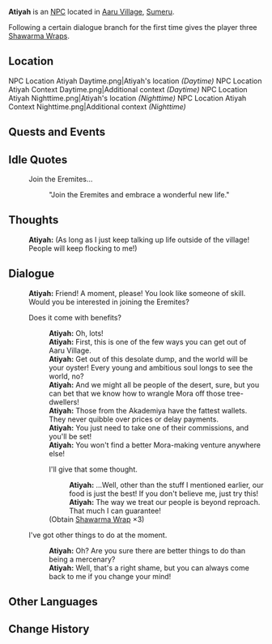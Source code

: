 {{Meta
<!-- Remove this template after adding the missing info -->
|missing_NPC_location = yes
|missing_NPC_context  = yes
|missing_NPC_profile  = yes
}}
{{Character Infobox
|type             = NPC <!-- NPC, Quest NPC, or Event NPC -->
|image            = NPC Atiyah.png
|region           = Sumeru
|location         = <!-- Where the character appears, if different from Region -->
|affiliation      = The Eremites
|title            = Eremite Mercenary

|ancestry         = <!-- Clan/family -->
|father           = 
|mother           = 
|spouse           = 
|sibling          = 
|child            = 
|relative         = 

|voiceEN          = 
|voiceCN          = 
|voiceJP          = 
|dialoguereward   = {{Card|Shawarma Wrap|3}}
}}
'''Atiyah''' is an [[NPC]] located in [[Aaru Village]], [[Sumeru]].

Following a certain dialogue branch for the first time gives the player three [[Shawarma Wrap]]s.

==Location==
<gallery hideaddbutton="true" captionalign="center">
NPC Location Atiyah Daytime.png|Atiyah's location ''(Daytime)''
NPC Location Atiyah Context Daytime.png|Additional context ''(Daytime)''
NPC Location Atiyah Nighttime.png|Atiyah's location ''(Nighttime)''
NPC Location Atiyah Context Nighttime.png|Additional context ''(Nighttime)''
</gallery>
<!--
==Profile==
Detailed story/lore information goes here.
''(To be added.)''

===Personality===
''(To be added.)''

===Appearance===
Keep appearance section short and concise. Limit to 2 paragraphs with 3-4 sentences each.
''(To be added.)''
-->
==Quests and Events==
{{Quests and Events}}

==Idle Quotes==
{{Dialogue start}}
: {{DIcon|Idle}} Join the Eremites...
:: {{A|VO Atiyah 01.ogg}} "Join the Eremites and embrace a wonderful new life."
{{Dialogue end}}

==Thoughts==
{{All Schemes to Know Explanation|name=Atiyah}}
{{Dialogue start}}
:{{A|VO Atiyah All Schemes to Know 01.ogg}} '''Atiyah:''' (As long as I just keep talking up life outside of the village! People will keep flocking to me!)
{{Dialogue end}}

==Dialogue==
{{Dialogue start}}
:'''Atiyah:''' Friend! A moment, please! You look like someone of skill. Would you be interested in joining the Eremites?
:{{DIcon}} Does it come with benefits?
::'''Atiyah:''' Oh, lots!
::'''Atiyah:''' First, this is one of the few ways you can get out of Aaru Village.
::'''Atiyah:''' Get out of this desolate dump, and the world will be your oyster! Every young and ambitious soul longs to see the world, no?
::'''Atiyah:''' And we might all be people of the desert, sure, but you can bet that we know how to wrangle Mora off those tree-dwellers!
::'''Atiyah:''' Those from the Akademiya have the fattest wallets. They never quibble over prices or delay payments.
::'''Atiyah:''' You just need to take one of their commissions, and you'll be set!
::'''Atiyah:''' You won't find a better Mora-making venture anywhere else!
::{{DIcon|Reward}} I'll give that some thought.
:::'''Atiyah:''' ...Well, other than the stuff I mentioned earlier, our food is just the best! If you don't believe me, just try this!
:::'''Atiyah:''' The way we treat our people is beyond reproach. That much I can guarantee!
::;(Obtain [[Shawarma Wrap]] ×3)
:{{DIcon}} I've got other things to do at the moment.
::'''Atiyah:''' Oh? Are you sure there are better things to do than being a mercenary?
::'''Atiyah:''' Well, that's a right shame, but you can always come back to me if you change your mind!
{{Dialogue end}}

==Other Languages==
{{Other Languages
|default_hidden = 1
|en      = Atiyah
|zhs     = 阿提亚
|zhs_rm  = Ātíyà
|zht     = 阿提亞
|zht_rm  = Ātíyà
|ja      = アティヤ
|ja_rm   = Atiya
|ko      = 아티야
|ko_rm   = Atiya
|es      = Atiyah
|fr      = Atiyah
|ru      = Атия
|th      = Atiyah
|vi      = Atiyah
|de      = Atiyah
|id      = Atiyah
|pt      = Atiyah
|tr      = Atiyah
|it      = Atiyah
}}

==Change History==
{{Change History|3.1}}
<!--
==References==
{{Reflist}}
-->